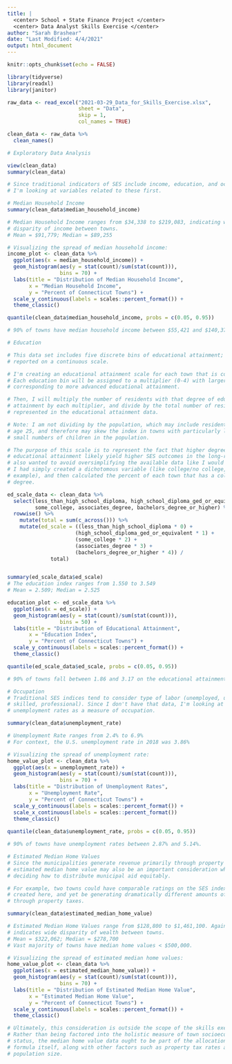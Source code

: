 ```yaml
---
title: |
  <center> School + State Finance Project </center>
  <center> Data Analyst Skills Exercise </center>
author: "Sarah Brashear"
date: "Last Modified: 4/4/2021"
output: html_document
---
```


```r
knitr::opts_chunk$set(echo = FALSE)
```

```r

library(tidyverse)
library(readxl)
library(janitor)

```

```r

raw_data <- read_excel("2021-03-29_Data_for_Skills_Exercise.xlsx",
                       sheet = "Data",
                       skip = 1,
                       col_names = TRUE)

clean_data <- raw_data %>%
  clean_names() 

```

```r
# Exploratory Data Analysis

view(clean_data)
summary(clean_data)

# Since traditional indicators of SES include income, education, and occupation,
# I'm looking at variables related to these first. 
```

```r
# Median Household Income
summary(clean_data$median_household_income)

# Median Household Income ranges from $34,338 to $219,083, indicating wide
# disparity of income between towns. 
# Mean = $91,779; Median = $89,255

# Visualizing the spread of median household income:
income_plot <- clean_data %>%
  ggplot(aes(x = median_household_income)) +
  geom_histogram(aes(y = stat(count)/sum(stat(count))),
                 bins = 70) +
  labs(title = "Distribution of Median Household Income",
       x = "Median Household Income",
       y = "Percent of Connecticut Towns") +
  scale_y_continuous(labels = scales::percent_format()) +
  theme_classic()

quantile(clean_data$median_household_income, probs = c(0.05, 0.95))

# 90% of towns have median household income between $55,421 and $140,375

```

```r
# Education

# This data set includes five discrete bins of educational attainment; it's not 
# reported on a continuous scale.

# I'm creating an educational attainment scale for each town that is continuous.
# Each education bin will be assigned to a multiplier (0-4) with larger values
# corresponding to more advanced educational attainment. 

# Then, I will multiply the number of residents with that degree of educational
# attainment by each multiplier, and divide by the total number of residents
# represented in the educational attainment data. 

# Note: I am not dividing by the population, which may include residents under
# age 25, and therefore may skew the index in towns with particularly large or 
# small numbers of children in the population.

# The purpose of this scale is to represent the fact that higher degrees of 
# educational attainment likely yield higher SES outcomes in the long-run. I 
# also wanted to avoid oversimplifying the available data like I would have if 
# I had simply created a dichotomous variable (like college/no college, for 
# example), and then calculated the percent of each town that has a college 
# degree. 

ed_scale_data <- clean_data %>%
  select(less_than_high_school_diploma, high_school_diploma_ged_or_equivalent, 
         some_college, associates_degree, bachelors_degree_or_higher) %>%
  rowwise() %>% 
    mutate(total = sum(c_across())) %>%
    mutate(ed_scale = ((less_than_high_school_diploma * 0) +
                      (high_school_diploma_ged_or_equivalent * 1) + 
                      (some_college * 2) +
                      (associates_degree * 3) +
                      (bachelors_degree_or_higher * 4)) /
              total)


summary(ed_scale_data$ed_scale)
# The education index ranges from 1.550 to 3.549
# Mean = 2.509; Median = 2.525

education_plot <- ed_scale_data %>%
  ggplot(aes(x = ed_scale)) +
  geom_histogram(aes(y = stat(count)/sum(stat(count))),
                 bins = 50) +
  labs(title = "Distribution of Educational Attainment",
       x = "Education Index",
       y = "Percent of Connecticut Towns") +
  scale_y_continuous(labels = scales::percent_format()) +
  theme_classic()

quantile(ed_scale_data$ed_scale, probs = c(0.05, 0.95))

# 90% of towns fall between 1.86 and 3.17 on the educational attainment scale.
```

```r
# Occupation
# Traditional SES indices tend to consider type of labor (unemployed, unskilled,
# skilled, professional). Since I don't have that data, I'm looking at 
# unemployment rates as a measure of occupation.

summary(clean_data$unemployment_rate)

# Unemployment Rate ranges from 2.4% to 6.9%
# For context, the U.S. unemployment rate in 2018 was 3.86%

# Visualizing the spread of unemployment rate:
home_value_plot <- clean_data %>%
  ggplot(aes(x = unemployment_rate)) +
  geom_histogram(aes(y = stat(count)/sum(stat(count))),
                 bins = 70) +
  labs(title = "Distribution of Unemployment Rates",
       x = "Unemployment Rate",
       y = "Percent of Connecticut Towns") +
  scale_y_continuous(labels = scales::percent_format()) +
  scale_x_continuous(labels = scales::percent_format())
  theme_classic()
  
quantile(clean_data$unemployment_rate, probs = c(0.05, 0.95))

# 90% of towns have unemployment rates between 2.87% and 5.14%.
```
  
```r
# Estimated Median Home Values
# Since the municipalities generate revenue primarily through property taxes,
# estimated median home value may also be an important consideration when 
# deciding how to distribute municipal aid equitably. 

# For example, two towns could have comparable ratings on the SES index I've
# created here, and yet be generating dramatically different amounts of revenue
# through property taxes. 

summary(clean_data$estimated_median_home_value)

# Estimated Median Home Values range from $128,800 to $1,461,100. Again, this
# indicates wide disparity of wealth between towns.
# Mean = $322,062; Median = $278,700
# Vast majority of towns have median home values < $500,000.

# Visualizing the spread of estimated median home values:
home_value_plot <- clean_data %>%
  ggplot(aes(x = estimated_median_home_value)) +
  geom_histogram(aes(y = stat(count)/sum(stat(count))),
                 bins = 70) +
  labs(title = "Distribution of Estimated Median Home Value",
       x = "Estimated Median Home Value",
       y = "Percent of Connecticut Towns") +
  scale_y_continuous(labels = scales::percent_format()) +
  theme_classic()

# Ultimately, this consideration is outside the scope of the skills exercise.
# Rather than being factored into the holistic measure of town socioeconomic 
# status, the median home value data ought to be part of the allocation 
# formula itself, along with other factors such as property tax rates and 
# population size. 
```

```r

```

